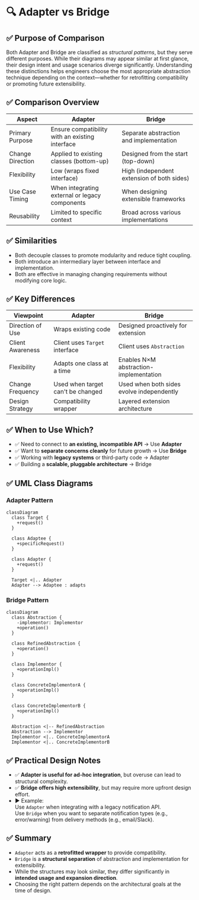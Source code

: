 # 🔍 Adapter vs Bridge

## ✅ Purpose of Comparison

Both Adapter and Bridge are classified as _structural patterns_, but they serve different purposes. While their diagrams may appear similar at first glance, their design intent and usage scenarios diverge significantly. Understanding these distinctions helps engineers choose the most appropriate abstraction technique depending on the context—whether for retrofitting compatibility or promoting future extensibility.

## ✅ Comparison Overview

| Aspect           | Adapter                                         | Bridge                                     |
| ---------------- | ----------------------------------------------- | ------------------------------------------ |
| Primary Purpose  | Ensure compatibility with an existing interface | Separate abstraction and implementation    |
| Change Direction | Applied to existing classes (bottom-up)         | Designed from the start (top-down)         |
| Flexibility      | Low (wraps fixed interface)                     | High (independent extension of both sides) |
| Use Case Timing  | When integrating external or legacy components  | When designing extensible frameworks       |
| Reusability      | Limited to specific context                     | Broad across various implementations       |

## ✅ Similarities

- Both decouple classes to promote modularity and reduce tight coupling.
- Both introduce an intermediary layer between interface and implementation.
- Both are effective in managing changing requirements without modifying core logic.

## ✅ Key Differences

| Viewpoint        | Adapter                           | Bridge                                    |
| ---------------- | --------------------------------- | ----------------------------------------- |
| Direction of Use | Wraps existing code               | Designed proactively for extension        |
| Client Awareness | Client uses `Target` interface    | Client uses `Abstraction`                 |
| Flexibility      | Adapts one class at a time        | Enables N×M abstraction-implementation    |
| Change Frequency | Used when target can't be changed | Used when both sides evolve independently |
| Design Strategy  | Compatibility wrapper             | Layered extension architecture            |

## ✅ When to Use Which?

- ✅ Need to connect to **an existing, incompatible API** → Use **Adapter**
- ✅ Want to **separate concerns cleanly** for future growth → Use **Bridge**
- ✅ Working with **legacy systems** or third-party code → Adapter
- ✅ Building a **scalable, pluggable architecture** → Bridge

## ✅ UML Class Diagrams

### Adapter Pattern

```mermaid
classDiagram
  class Target {
    +request()
  }

  class Adaptee {
    +specificRequest()
  }

  class Adapter {
    +request()
  }

  Target <|.. Adapter
  Adapter --> Adaptee : adapts
```

### Bridge Pattern

```mermaid
classDiagram
  class Abstraction {
    -implementor: Implementor
    +operation()
  }

  class RefinedAbstraction {
    +operation()
  }

  class Implementor {
    +operationImpl()
  }

  class ConcreteImplementorA {
    +operationImpl()
  }

  class ConcreteImplementorB {
    +operationImpl()
  }

  Abstraction <|-- RefinedAbstraction
  Abstraction --> Implementor
  Implementor <|.. ConcreteImplementorA
  Implementor <|.. ConcreteImplementorB
```

## ✅ Practical Design Notes

- ✅ **Adapter is useful for ad-hoc integration**, but overuse can lead to structural complexity.
- ✅ **Bridge offers high extensibility**, but may require more upfront design effort.
- ▶️ Example:  
  Use `Adapter` when integrating with a legacy notification API.  
  Use `Bridge` when you want to separate notification types (e.g., error/warning) from delivery methods (e.g., email/Slack).

## ✅ Summary

- `Adapter` acts as a **retrofitted wrapper** to provide compatibility.
- `Bridge` is a **structural separation** of abstraction and implementation for extensibility.
- While the structures may look similar, they differ significantly in **intended usage and expansion direction**.
- Choosing the right pattern depends on the architectural goals at the time of design.
